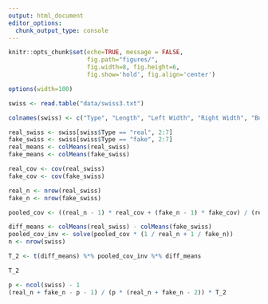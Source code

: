 ```yaml
---
output: html_document
editor_options: 
  chunk_output_type: console
---
```


```r
knitr::opts_chunk$set(echo=TRUE, message = FALSE,
                      fig.path="figures/",
                      fig.width=8, fig.height=6,
                      fig.show='hold', fig.align='center')

options(width=100)
```

```r
swiss <- read.table("data/swiss3.txt")

colnames(swiss) <- c("Type", "Length", "Left Width", "Right Width", "Bottom Margin", "Top Margin", "Diagonal")
```


```r
real_swiss <- swiss[swiss$Type == "real", 2:7]
fake_swiss <- swiss[swiss$Type == "fake", 2:7]
real_means <- colMeans(real_swiss)
fake_means <- colMeans(fake_swiss)

real_cov <- cov(real_swiss)
fake_cov <- cov(fake_swiss)

real_n <- nrow(real_swiss)
fake_n <- nrow(fake_swiss)

pooled_cov <- ((real_n - 1) * real_cov + (fake_n - 1) * fake_cov) / (real_n + fake_n - 2)

diff_means <- colMeans(real_swiss) - colMeans(fake_swiss)
pooled_cov_inv <- solve(pooled_cov * (1 / real_n + 1 / fake_n))
n <- nrow(swiss)

T_2 <- t(diff_means) %*% pooled_cov_inv %*% diff_means

T_2

p <- ncol(swiss) - 1
(real_n + fake_n - p - 1) / (p * (real_n + fake_n - 2)) * T_2
```

